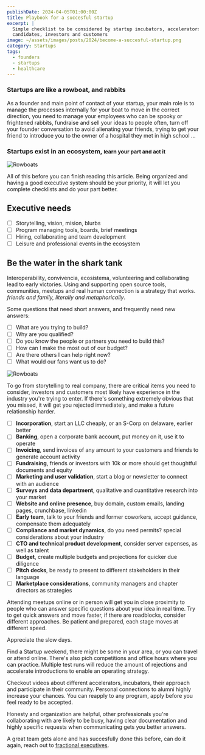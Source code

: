 ```yaml
---
publishDate: 2024-04-05T01:00:00Z
title: Playbook for a succesful startup
excerpt: |
  Simple checklist to be considered by startup incubators, accelerators, grants,
  candidates, investors and customers
image: ~/assets/images/posts/2024/become-a-succesful-startup.png
category: Startups
tags:
  - founders
  - startups
  - healthcare
---
```


### Startups are like a rowboat, and rabbits

As a founder and main point of contact of your startup, your main role is to manage the processes
internally for your boat to move in the correct direction, you need to manage your employees who can
be spooky or frightened rabbits, fundraise and sell your ideas to people often, turn off your founder
conversation to avoid alienating your friends, trying to get your friend to introduce you to the owner
of a hospital they met in high school ...

### Startups exist in an ecosystem, <small>learn your part and act it</small>

![Rowboats](~/assets/images/posts/2024/rowboats.png)

All of this before you can finish reading this article. Being organized and having a good executive
system should be your priority, it will let you complete checklists and do your part better.

## Executive needs

- [ ] Storytelling, vision, mision, blurbs
- [ ] Program managing tools, boards, brief meetings
- [ ] Hiring, collaborating and team development
- [ ] Leisure and professional events in the ecosystem

## Be the water in the shark tank

Interoperability, convivencia, ecosistema, volunteering and collaborating lead to early victories.
Using and supporting open source tools, communities, meetups and real human connection is a strategy
that works. *friends and family, literally and metaphorically*.

Some questions that need short answers, and frequently need new answers:

- [ ] What are you trying to build?
- [ ] Why are you qualified?
- [ ] Do you know the people or partners you need to build this?
- [ ] How can I make the most out of our budget?
- [ ] Are there others I can help right now?
- [ ] What would our fans want us to do?

![Rowboats](~/assets/images/posts/2024/be-like-water.png)

To go from storytelling to real company, there are critical items you need to consider, investors
and customers most likely have experience in the industry you're trying to enter. If there's something
extremely obvious that you missed, it will get you rejected immediately, and make a future relationship
harder.

- [ ] **Incorporation**, start an LLC cheaply, or an S-Corp on delaware, earlier better
- [ ] **Banking**, open a corporate bank account, put money on it, use it to operate
- [ ] **Invoicing**, send invoices of any amount to your customers and friends to generate account activity
- [ ] **Fundraising**, friends or investors with 10k or more should get thoughtful documents and equity
- [ ] **Marketing and user validation**, start a blog or newsletter to connect with an audience
- [ ] **Surveys and data department**, qualitative and cuantitative research into your market
- [ ] **Website and online presence**, buy domain, custom emails, landing pages, crunchbase, linkedin
- [ ] **Early team**, talk to your friends and former coworkers, accept guidance, compensate them adequately
- [ ] **Compliance and market dynamics**, do you need permits? special considerations about your industry
- [ ] **CTO and technical product development**, consider server expenses, as well as talent
- [ ] **Budget**, create multiple budgets and projections for quicker due diligence
- [ ] **Pitch decks**, be ready to present to different stakeholders in their language
- [ ] **Marketplace considerations**, community managers and chapter directors as strategies

Attending meetups online or in person will get you in close proximity to people who can answer specific
questions about your idea in real time. Try to get quick answers and move faster, if there are roadblocks,
consider different approaches. Be patient and prepared, each stage moves at different speed.

Appreciate the slow days.

Find a Startup weekend, there might be some in your area, or you can travel or attend online. There's also
pich competitions and office hours where you can practice. Multiple test runs will reduce the amount of
rejections and accelerate introductions to enable an operating strategy.

Checkout videos about different accelerators, incubators, their approach and participate in their community.
Personal connections to alumni highly increase your chances. You can reapply to any program, apply before you
feel ready to be accepted.

Honesty and organization are helpful, other professionals you're collaborating with are likely to be busy,
having clear documentation and highly specific requests when communicating gets you better answers.

A great team gets alone and has succesfully done this before, can do it again, reach out to
[fractional executives](/2024/fractional-executives).
